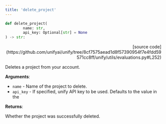 ```yaml
---
title: 'delete_project'
---
```


```python
def delete_project(
        name: str,
        api_key: Optional[str] = None
) -> str:
```

<p align="right">[source code](https://github.com/unifyai/unify/tree/8cf7575aead1d8f57390954f7e4fdd59571cc8ff/unify/utils/evaluations.py#L252)</p>

Deletes a project from your account.

**Arguments**:

- `name` - Name of the project to delete.
- `api_key` - If specified, unify API key to be used. Defaults to the value in the



**Returns**:

Whether the project was successfully deleted.
